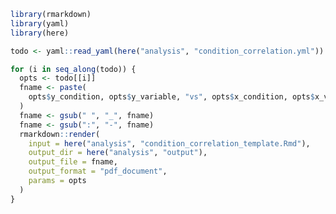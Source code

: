 ```r
library(rmarkdown)
library(yaml)
library(here)

todo <- yaml::read_yaml(here("analysis", "condition_correlation.yml"))

for (i in seq_along(todo)) {
  opts <- todo[[i]]
  fname <- paste(
    opts$y_condition, opts$y_variable, "vs", opts$x_condition, opts$x_variable
  )
  fname <- gsub(" ", "_", fname)
  fname <- gsub(":", "-", fname)
  rmarkdown::render(
    input = here("analysis", "condition_correlation_template.Rmd"),
    output_dir = here("analysis", "output"),
    output_file = fname,
    output_format = "pdf_document",
    params = opts
  )
}
```